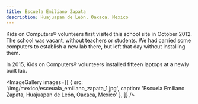 ```yaml
---
title: Escuela Emiliano Zapata
description: Huajuapan de León, Oaxaca, Mexico
---
```


<LabHeader
 location="Huajuapan de León, Oaxaca, Mexico"
 locationUrl="https://www.google.com/maps/place/Heroica+Ciudad+de+Huajuapan+de+Leon,+Oaxaca,+Mexico/@17.8009408,-97.8043375,14z"
 dateEstablished="2015"
/>

Kids on Computers® volunteers first visited this school site in October 2012. The school was vacant, without teachers or students. We had carried some computers to establish a new lab there, but left that day without installing them.

In 2015, Kids on Computers® volunteers installed fifteen laptops at a newly built lab.

<ImageGallery images={[
  {
    src: '/img/mexico/esceuala_emiliano_zapata_1.jpg',
    caption: 'Escuela Emiliano Zapata, Huajuapan de León, Oaxaca, Mexico'
  },
]} />

